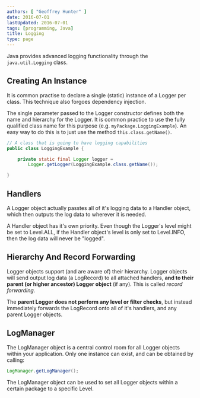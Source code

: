 ```yaml
---
authors: [ "Geoffrey Hunter" ]
date: 2016-07-01
lastUpdated: 2016-07-01
tags: [programming, Java]
title: Logging
type: page
---
```


Java provides advanced logging functionality through the `java.util.Logging` class.

## Creating An Instance

It is common practise to declare a single (static) instance of a Logger per class. This technique also forgoes dependency injection.

The single parameter passed to the Logger constructor defines both the name and hierarchy for the Logger. It is common practice to use the fully qualified  class name for this purpose (e.g. `myPackage.LoggingExample`). An easy way to do this is to just use the method `this.class.getName()`.
    
```java
// A class that is going to have logging capabilities
public class LoggingExample {

    private static final Logger logger =
        Logger.getLogger(LoggingExample.class.getName());

}
```

## Handlers

A Logger object actually passtes all of it's logging data to a Handler object, which then outputs the log data to wherever it is needed.

A Handler object has it's own priority. Even though the Logger's level might be set to Level.ALL, if the Handler object's level is only set to Level.INFO, then the log data will never be "logged".

## Hierarchy And Record Forwarding 

Logger objects support (and are aware of) their hierarchy. Logger objects will send output log data (a LogRecord) to all attached handlers, **and to their parent (or higher ancestor) Logger object** (if any). This is called _record forwarding_.

The **parent Logger does not perform any level or filter checks**, but instead immediately forwards the LogRecord onto all of it's handlers, and any parent Logger objects.

## LogManager

The LogManager object is a central control room for all Logger objects within your application. Only one instance can exist, and can be obtained by calling:

```java
LogManager.getLogManager();
```

The LogManager object can be used to set all Logger objects within a certain package to a specific Level. 

